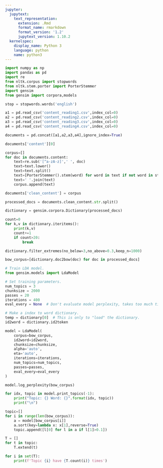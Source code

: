 ```yaml
---
jupyter:
  jupytext:
    text_representation:
      extension: .Rmd
      format_name: rmarkdown
      format_version: '1.2'
      jupytext_version: 1.10.2
  kernelspec:
    display_name: Python 3
    language: python
    name: python3
---
```


```python
import numpy as np
import pandas as pd
import re
from nltk.corpus import stopwords
from nltk.stem.porter import PorterStemmer
import gensim
from gensim import corpora,models
```

```python
stop = stopwords.words('english')
```

```python
a1 = pd.read_csv('content_reading1.csv',index_col=0)
a2 = pd.read_csv('content_reading2.csv',index_col=0)
a3 = pd.read_csv('content_reading3.csv',index_col=0)
a4 = pd.read_csv('content_reading4.csv',index_col=0)
```

```python
documents = pd.concat([a1,a2,a3,a4],ignore_index=True)
```

```python
documents['content'][0]
```

```python
corpus=[]
for doc in documents.content:
    text=re.sub('[^a-zA-z]',' ', doc)
    text=text.lower()
    text=text.split()
    text=[PorterStemmer().stem(word) for word in text if not word in stop]
    text=' '.join(text)
    corpus.append(text)
```

```python
documents['clean_content'] = corpus
```

```python
processed_docs = documents.clean_content.str.split()
```

```python
dictionary = gensim.corpora.Dictionary(processed_docs)
```

```python
count=0
for k,v in dictionary.iteritems():
    print(k,v)
    count+=1
    if count>20:
        break
```

```python
dictionary.filter_extremes(no_below=3,no_above=0.3,keep_n=1000)
```

```python
bow_corpus=[dictionary.doc2bow(doc) for doc in processed_docs]
```

```python
# Train LDA model.
from gensim.models import LdaModel

# Set training parameters.
num_topics = 3
chunksize = 2000
passes = 20
iterations = 400
eval_every = None  # Don't evaluate model perplexity, takes too much time.

# Make a index to word dictionary.
temp = dictionary[0]  # This is only to "load" the dictionary.
id2word = dictionary.id2token

model = LdaModel(
    corpus=bow_corpus,
    id2word=id2word,
    chunksize=chunksize,
    alpha='auto',
    eta='auto',
    iterations=iterations,
    num_topics=num_topics,
    passes=passes,
    eval_every=eval_every
)
```

```python
model.log_perplexity(bow_corpus)
```

```python
for idx, topic in model.print_topics(-1):
    print("Topic: {} Word: {}".format(idx, topic))
    print("\n")
```

```python
topic=[]
for i in range(len(bow_corpus)):
    a = model[bow_corpus[i]]
    a.sort(key=lambda x: x[1],reverse=True)
    topic.append([l[0] for l in a if l[1]>0.1])

T = []
for t in topic:
    T.extend(t)

```

```python
for i in set(T):
    print(f'Topic {i} have {T.count(i)} times')
```

```python

```
